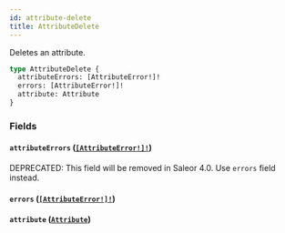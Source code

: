 ```yaml
---
id: attribute-delete
title: AttributeDelete
---
```


Deletes an attribute.

```graphql
type AttributeDelete {
  attributeErrors: [AttributeError!]!
  errors: [AttributeError!]!
  attribute: Attribute
}
```

### Fields

#### `attributeErrors` ([`[AttributeError!]!`](/developer/api-reference/objects/attribute-error))

<span class="badge badge--warning">DEPRECATED: This field will be removed in Saleor 4.0. Use `errors` field instead.</span>

#### `errors` ([`[AttributeError!]!`](/developer/api-reference/objects/attribute-error))

#### `attribute` ([`Attribute`](/developer/api-reference/objects/attribute))
